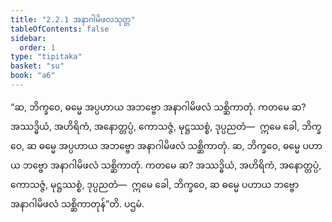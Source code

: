 ```yaml
---
title: "2.2.1 အနာဂါမိဖလသုတ္တ"
tableOfContents: false
sidebar:
  order: 1
type: "tipitaka"
basket: "su"
book: "a6"
---
```



<DynamicBreadcrumb />

<Division number="65" book="a6">

<Paragraph number="618" book="a6">
“ဆ, ဘိက္ခဝေ, ဓမ္မေ အပ္ပဟာယ အဘဗ္ဗော အနာဂါမိဖလံ သစ္ဆိကာတုံ. ကတမေ ဆ? အဿဒ္ဓိယံ, အဟိရိကံ, အနောတ္တပ္ပံ, ကောသဇ္ဇံ, မုဋ္ဌဿစ္စံ, ဒုပ္ပညတံ—  ဣမေ ခေါ, ဘိက္ခဝေ, ဆ ဓမ္မေ အပ္ပဟာယ အဘဗ္ဗော အနာဂါမိဖလံ သစ္ဆိကာတုံ.
</Paragraph>

<Paragraph number="619" book="a6">
ဆ, ဘိက္ခဝေ, ဓမ္မေ ပဟာယ ဘဗ္ဗော အနာဂါမိဖလံ သစ္ဆိကာတုံ. ကတမေ ဆ? အဿဒ္ဓိယံ, အဟိရိကံ, အနောတ္တပ္ပံ, ကောသဇ္ဇံ, မုဋ္ဌဿစ္စံ, ဒုပ္ပညတံ—  ဣမေ ခေါ, ဘိက္ခဝေ, ဆ ဓမ္မေ ပဟာယ ဘဗ္ဗော အနာဂါမိဖလံ သစ္ဆိကာတုန်”တိ.

</Paragraph>
</Division>

<Paragraph number="620" type="center" book="a6">
ပဌမံ.
</Paragraph>